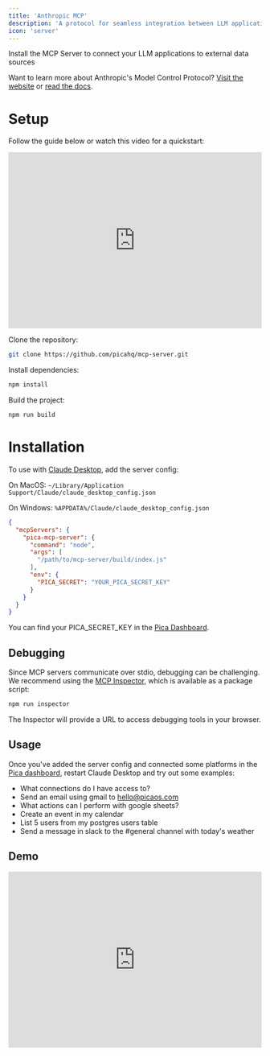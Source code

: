 ```yaml
---
title: 'Anthropic MCP'
description: 'A protocol for seamless integration between LLM applications and external data sources'
icon: 'server'
---
```


<Card title="mcp-server" icon="server" href="https://github.com/picahq/mcp-server" horizontal>
Install the MCP Server to connect your LLM applications to external data sources
</Card>

<Info>Want to learn more about Anthropic's Model Control Protocol? [Visit the website](https://www.claudemcp.com) or [read the docs](https://modelcontextprotocol.io/introduction).</Info>

# Setup

Follow the guide below or watch this video for a quickstart:

<iframe
  width="100%"
  height="350"
  src="https://www.youtube.com/embed/JJ62NUEkKAs"
  title="MCP Server Setup Guide"
  frameborder="0"
  allow="accelerometer; autoplay; clipboard-write; encrypted-media; gyroscope; picture-in-picture"
  allowfullscreen
></iframe>

Clone the repository:

```bash
git clone https://github.com/picahq/mcp-server.git
```

Install dependencies:

```bash
npm install
```

Build the project:

```bash
npm run build
```

# Installation

To use with [Claude Desktop](https://claude.ai/download), add the server config:

On MacOS: `~/Library/Application Support/Claude/claude_desktop_config.json`

On Windows: `%APPDATA%/Claude/claude_desktop_config.json`

```json
{
  "mcpServers": {
    "pica-mcp-server": {
      "command": "node",
      "args": [
        "/path/to/mcp-server/build/index.js"
      ],
      "env": {
        "PICA_SECRET": "YOUR_PICA_SECRET_KEY"
      }
    }
  }
}
```

<Tip>You can find your PICA_SECRET_KEY in the [Pica Dashboard](https://app.picaos.com/settings/api-keys).</Tip>

## Debugging

Since MCP servers communicate over stdio, debugging can be challenging. We recommend using the [MCP Inspector](https://github.com/modelcontextprotocol/inspector), which is available as a package script:

```bash
npm run inspector
```

The Inspector will provide a URL to access debugging tools in your browser.

## Usage

Once you've added the server config and connected some platforms in the [Pica dashboard](https://app.picaos.com/connections), restart Claude Desktop and try out some examples:

- What connections do I have access to?
- Send an email using gmail to hello@picaos.com
- What actions can I perform with google sheets?
- Create an event in my calendar
- List 5 users from my postgres users table
- Send a message in slack to the #general channel with today's weather

## Demo

<iframe
  width="100%"
  height="350"
  src="https://www.youtube.com/embed/0jeasO20PyM"
  title="MCP Server Demo"
  frameborder="0"
></iframe>
